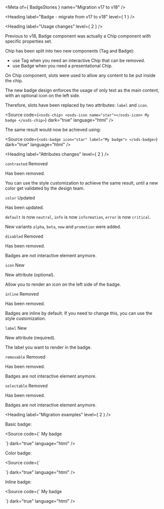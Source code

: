 
<Meta of={ BadgeStories } name="Migration v17 to v18" />

<Heading label="Badge - migrate from v17 to v18" level={ 1 } />

<Heading label="Usage changes" level={ 2 } />

Previous to v18, Badge component was actually a Chip component with specific properties set.

Chip has been split into two new components (Tag and Badge):
- use Tag when you need an interactive Chip that can be removed.
- use Badge when you need a presentational Chip.

On Chip component, slots were used to allow any content to be put inside the chip.

The new badge design enforces the usage of only text as the main content, with an optional icon on the left side.

Therefore, slots have been replaced by two attributes: `label` and `icon`.

<Source code={`
<osds-chip>
  <osds-icon name="star"></osds-icon>
  My badge
</osds-chip>
`}
        dark="true"
        language="html" />

The same result would now be achieved using:

<Source code={`
<ods-badge icon="star"
           label="My badge">
</ods-badge>
`}
        dark="true"
        language="html" />

<Heading label="Attributes changes" level={ 2 } />

`contrasted` <Badge color="critical" size="sm">Removed</Badge>

Has been removed.

You can use the style customization to achieve the same result, until a new color get validated by the design team.

`color` <Badge color="information" size="sm">Updated</Badge>

Has been updated.

`default` is now `neutral`, `info` is now `information`, `error` is now `critical`.

New variants `alpha`, `beta`, `new` and `promotion` were added.

`disabled` <Badge color="critical" size="sm">Removed</Badge>

Has been removed.

Badges are not interactive element anymore.

`icon` <Badge color="success" size="sm">New</Badge>

New attribute (optional).

Allow you to render an icon on the left side of the badge.

`inline` <Badge color="critical" size="sm">Removed</Badge>

Has been removed.

Badges are inline by default. If you need to change this, you can use the style customization.

`label` <Badge color="success" size="sm">New</Badge>

New attribute (required).

The label you want to render in the badge.

`removable` <Badge color="critical" size="sm">Removed</Badge>

Has been removed.

Badges are not interactive element anymore.

`selectable` <Badge color="critical" size="sm">Removed</Badge>

Has been removed.

Badges are not interactive element anymore.

<Heading label="Migration examples" level={ 2 } />

Basic badge:

<Source code={`
<osds-chip>
  My badge
</osds-chip>

<!-- is now -->

<ods-badge label="My badge">
</ods-badge>
`}
        dark="true"
        language="html" />


Color badge:

<Source code={`
<osds-chip color="info">
</osds-chip>

<!-- is now -->

<ods-badge color="information">
</ods-badge>
`}
        dark="true"
        language="html" />

Inline badge:

<Source code={`
<osds-chip inline>
  My badge
</osds-chip>

<!-- is now -->

<ods-badge label="My badge">
</ods-badge>
`}
        dark="true"
        language="html" />
